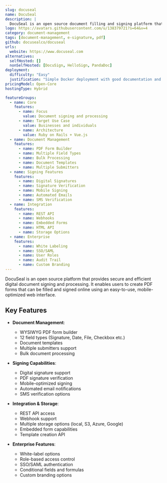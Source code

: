 ```yaml
---
slug: docuseal
name: DocuSeal
description: |
  DocuSeal is an open source document filling and signing platform that provides secure and efficient digital document processing, allowing users to create PDF forms that can be filled and signed online with an easy-to-use, mobile-optimized interface.
logo: https://avatars.githubusercontent.com/u/138379721?s=64&v=4
category: document-management
tags: [document-management, e-signature, pdf]
github: docusealco/docuseal
urls:
  website: https://www.docuseal.com
alternatives:
  selfHosted: []
  nonSelfHosted: [DocuSign, HelloSign, PandaDoc]
deployment:
  difficulty: "Easy"
  justification: "Simple Docker deployment with good documentation and multiple hosting options"
pricingModel: Open-Core
hostingType: Hybrid

featureGroups:
  - name: Core
    features:
      - name: Focus
        value: Document signing and processing
      - name: Target Use Case
        value: Businesses and individuals
      - name: Architecture
        value: Ruby on Rails + Vue.js
  - name: Document Management
    features:
      - name: PDF Form Builder
      - name: Multiple Field Types
      - name: Bulk Processing
      - name: Document Templates
      - name: Multiple Submitters
  - name: Signing Features
    features:
      - name: Digital Signatures
      - name: Signature Verification
      - name: Mobile Signing
      - name: Automated Emails
      - name: SMS Verification
  - name: Integration
    features:
      - name: REST API
      - name: Webhooks
      - name: Embedded Forms
      - name: HTML API
      - name: Storage Options
  - name: Enterprise
    features:
      - name: White Labeling
      - name: SSO/SAML
      - name: User Roles
      - name: Audit Trail
      - name: Custom Branding
---
```


DocuSeal is an open source platform that provides secure and efficient digital document signing and processing. It enables users to create PDF forms that can be filled and signed online using an easy-to-use, mobile-optimized web interface.

## Key Features

- **Document Management**:

  - WYSIWYG PDF form builder
  - 12 field types (Signature, Date, File, Checkbox etc.)
  - Document templates
  - Multiple submitters support
  - Bulk document processing

- **Signing Capabilities**:

  - Digital signature support
  - PDF signature verification
  - Mobile-optimized signing
  - Automated email notifications
  - SMS verification options

- **Integration & Storage**:

  - REST API access
  - Webhook support
  - Multiple storage options (local, S3, Azure, Google)
  - Embedded form capabilities
  - Template creation API

- **Enterprise Features**:
  - White-label options
  - Role-based access control
  - SSO/SAML authentication
  - Conditional fields and formulas
  - Custom branding options
